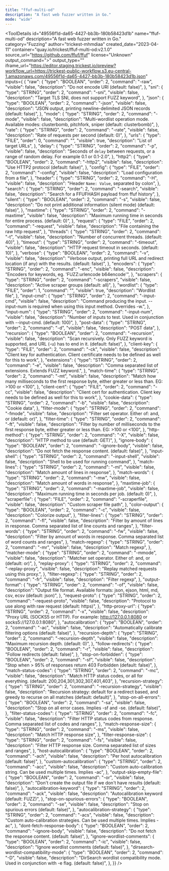 ```yaml
---
title: "ffuf-multi-od"
description: "A fast web fuzzer written in Go."
mode: "wide"
---
```



<ToolDetails
  id="49556f1d-da65-4427-bb3b-180b58423d1b"
  name="ffuf-multi-od"
  description="A fast web fuzzer written in Go."
  category="Fuzzing"
  author="trickest-mhmdiaa"
  created_date="2023-04-11"
  container="quay.io/trickest/ffuf-multi-od:v2.1.0"
  source_url="https://github.com/ffuf/ffuf"
  license="Unknown"
  output_command=">"
  output_type=""
  iframe_url="https://editor.staging.trickest.io/preview?workflow_url=https://trickest-public-workflow.s3.eu-central-1.amazonaws.com/49556f1d-da65-4427-bb3b-180b58423d1b.json"
  inputs={ {
  "raw": {
    "type": "BOOLEAN",
    "order": 2,
    "command": "-raw",
    "visible": false,
    "description": "Do not encode URI (default: false)",
  },
  "sni": {
    "type": "STRING",
    "order": 2,
    "command": "-sni",
    "visible": false,
    "description": "Target TLS SNI, does not support FUZZ keyword",
  },
  "json": {
    "type": "BOOLEAN",
    "order": 2,
    "command": "-json",
    "visible": false,
    "description": "JSON output, printing newline-delimited JSON records (default: false)",
  },
  "mode": {
    "type": "STRING",
    "order": 2,
    "command": "-mode",
    "visible": false,
    "description": "Multi-wordlist operation mode. Available modes: clusterbomb, pitchfork, sniper (default: clusterbomb)",
  },
  "rate": {
    "type": "STRING",
    "order": 2,
    "command": "-rate",
    "visible": false,
    "description": "Rate of requests per second (default: 0)",
  },
  "urls": {
    "type": "FILE",
    "order": 0,
    "command": "",
    "visible": true,
    "description": "List of target URLs",
  },
  "delay": {
    "type": "STRING",
    "order": 2,
    "command": "-p",
    "visible": false,
    "description": "Seconds of `delay` between requests, or a range of random delay. For example 0.1 or 0.1-2.0",
  },
  "http2": {
    "type": "BOOLEAN",
    "order": 2,
    "command": "-http2",
    "visible": false,
    "description": "Use HTTP2 protocol (default: false)",
  },
  "config": {
    "type": "FILE",
    "order": 2,
    "command": "-config",
    "visible": false,
    "description": "Load configuration from a file",
  },
  "header": {
    "type": "STRING",
    "order": 2,
    "command": "-H",
    "visible": false,
    "description": "Header `Name: Value`, separated by colon",
  },
  "search": {
    "type": "STRING",
    "order": 2,
    "command": "-search",
    "visible": false,
    "description": "Search for a FFUFHASH payload from ffuf history",
  },
  "silent": {
    "type": "BOOLEAN",
    "order": 2,
    "command": "-s",
    "visible": false,
    "description": "Do not print additional information (silent mode) (default: false)",
  },
  "maxtime": {
    "type": "STRING",
    "order": 2,
    "command": "-maxtime",
    "visible": false,
    "description": "Maximum running time in seconds for entire process. (default: 0)",
  },
  "request": {
    "type": "FILE",
    "order": 2,
    "command": "-request",
    "visible": false,
    "description": "File containing the raw http request",
  },
  "threads": {
    "type": "STRING",
    "order": 2,
    "command": "-t",
    "visible": false,
    "description": "Number of concurrent threads. (default: 40)",
  },
  "timeout": {
    "type": "STRING",
    "order": 2,
    "command": "-timeout",
    "visible": false,
    "description": "HTTP request timeout in seconds. (default: 10)",
  },
  "verbose": {
    "type": "BOOLEAN",
    "order": 2,
    "command": "-v",
    "visible": false,
    "description": "Verbose output, printing full URL and redirect location (if any) with the results. (default: false)",
  },
  "encoders": {
    "type": "STRING",
    "order": 2,
    "command": "-enc",
    "visible": false,
    "description": "Encoders for keywords, eg. 'FUZZ:urlencode b64encode'",
  },
  "scrapers": {
    "type": "STRING",
    "order": 2,
    "command": "-scrapers",
    "visible": false,
    "description": "Active scraper groups (default: all)",
  },
  "wordlist": {
    "type": "FILE",
    "order": 1,
    "command": "",
    "visible": true,
    "description": "Wordlist file",
  },
  "input-cmd": {
    "type": "STRING",
    "order": 2,
    "command": "-input-cmd",
    "visible": false,
    "description": "Command producing the input. --input-num is required when using this input method. Overrides -w.",
  },
  "input-num": {
    "type": "STRING",
    "order": 2,
    "command": "-input-num",
    "visible": false,
    "description": "Number of inputs to test. Used in conjunction with --input-cmd. (default: 100)",
  },
  "post-data": {
    "type": "STRING",
    "order": 2,
    "command": "-d",
    "visible": false,
    "description": "POST data",
  },
  "recursion": {
    "type": "BOOLEAN",
    "order": 2,
    "command": "-recursion",
    "visible": false,
    "description": "Scan recursively. Only FUZZ keyword is supported, and URL (-u) has to end in it. (default: false)",
  },
  "client-key": {
    "type": "FILE",
    "order": 2,
    "command": "-ck",
    "visible": false,
    "description": "Client key for authentication. Client certificate needs to be defined as well for this to work",
  },
  "extensions": {
    "type": "STRING",
    "order": 2,
    "command": "-e",
    "visible": false,
    "description": "Comma separated list of extensions. Extends FUZZ keyword.",
  },
  "match-time": {
    "type": "STRING",
    "order": 2,
    "command": "-mt",
    "visible": false,
    "description": "Match how many milliseconds to the first response byte, either greater or less than. EG: >100 or <100",
  },
  "client-cert": {
    "type": "FILE",
    "order": 2,
    "command": "-cc",
    "visible": false,
    "description": "Client cert for authentication. Client key needs to be defined as well for this to work",
  },
  "cookie-data": {
    "type": "STRING",
    "order": 2,
    "command": "-b",
    "visible": false,
    "description": "Cookie data",
  },
  "filter-mode": {
    "type": "STRING",
    "order": 2,
    "command": "-fmode",
    "visible": false,
    "description": "Filter set operator. Either of: and, or (default: or)",
  },
  "filter-time": {
    "type": "STRING",
    "order": 2,
    "command": "-ft",
    "visible": false,
    "description": "Filter by number of milliseconds to the first response byte, either greater or less than. EG: >100 or <100",
  },
  "http-method": {
    "type": "STRING",
    "order": 2,
    "command": "-X",
    "visible": false,
    "description": "HTTP method to use (default: GET)",
  },
  "ignore-body": {
    "type": "BOOLEAN",
    "order": 2,
    "command": "-ignore-body",
    "visible": false,
    "description": "Do not fetch the response content. (default: false)",
  },
  "input-shell": {
    "type": "STRING",
    "order": 2,
    "command": "-input-shell",
    "visible": false,
    "description": "Shell to be used for running command",
  },
  "match-lines": {
    "type": "STRING",
    "order": 2,
    "command": "-ml",
    "visible": false,
    "description": "Match amount of lines in response",
  },
  "match-words": {
    "type": "STRING",
    "order": 2,
    "command": "-mw",
    "visible": false,
    "description": "Match amount of words in response",
  },
  "maxtime-job": {
    "type": "STRING",
    "order": 2,
    "command": "-maxtime-job",
    "visible": false,
    "description": "Maximum running time in seconds per job. (default: 0)",
  },
  "scraperfile": {
    "type": "FILE",
    "order": 2,
    "command": "-scraperfile",
    "visible": false,
    "description": "Custom scraper file path",
  },
  "color-output": {
    "type": "BOOLEAN",
    "order": 2,
    "command": "-c",
    "visible": false,
    "description": "Colorize output",
  },
  "filter-lines": {
    "type": "STRING",
    "order": 2,
    "command": "-fl",
    "visible": false,
    "description": "Filter by amount of lines in response. Comma separated list of line counts and ranges",
  },
  "filter-words": {
    "type": "STRING",
    "order": 2,
    "command": "-fw",
    "visible": false,
    "description": "Filter by amount of words in response. Comma separated list of word counts and ranges",
  },
  "match-regexp": {
    "type": "STRING",
    "order": 2,
    "command": "-mr",
    "visible": false,
    "description": "Match regexp",
  },
  "matcher-mode": {
    "type": "STRING",
    "order": 2,
    "command": "-mmode",
    "visible": false,
    "description": "Matcher set operator. Either of: and, or (default: or)",
  },
  "replay-proxy": {
    "type": "STRING",
    "order": 2,
    "command": "-replay-proxy",
    "visible": false,
    "description": "Replay matched requests using this proxy.",
  },
  "filter-regexp": {
    "type": "STRING",
    "order": 2,
    "command": "-fr",
    "visible": false,
    "description": "Filter regexp",
  },
  "output-format": {
    "type": "STRING",
    "order": 2,
    "command": "-of",
    "visible": false,
    "description": "Output file format. Available formats: json, ejson, html, md, csv, ecsv (default: json)",
  },
  "request-proto": {
    "type": "STRING",
    "order": 2,
    "command": "-request-proto",
    "visible": false,
    "description": "Protocol to use along with raw request (default: https)",
  },
  "http-proxy-url": {
    "type": "STRING",
    "order": 2,
    "command": "-x",
    "visible": false,
    "description": "Proxy URL (SOCKS5 or HTTP). For example: http://127.0.0.1:8080 or socks5://127.0.0.1:8080",
  },
  "autocalibration": {
    "type": "BOOLEAN",
    "order": 2,
    "command": "-ac",
    "visible": false,
    "description": "Automatically calibrate filtering options (default: false)",
  },
  "recursion-depth": {
    "type": "STRING",
    "order": 2,
    "command": "-recursion-depth",
    "visible": false,
    "description": "Maximum recursion depth. (default: 0)",
  },
  "follow-redirects": {
    "type": "BOOLEAN",
    "order": 2,
    "command": "-r",
    "visible": false,
    "description": "Follow redirects (default: false)",
  },
  "stop-on-forbidden": {
    "type": "BOOLEAN",
    "order": 2,
    "command": "-sf",
    "visible": false,
    "description": "Stop when > 95% of responses return 403 Forbidden (default: false)",
  },
  "match-status-codes": {
    "type": "STRING",
    "order": 2,
    "command": "-mc",
    "visible": false,
    "description": "Match HTTP status codes, or all for everything. (default: 200,204,301,302,307,401,403",
  },
  "recursion-strategy": {
    "type": "STRING",
    "order": 2,
    "command": "-recursion-strategy",
    "visible": false,
    "description": "Recursion strategy: default for a redirect based, and greedy to recurse on all matches (default: default)",
  },
  "stop-on-all-errors": {
    "type": "BOOLEAN",
    "order": 2,
    "command": "-sa",
    "visible": false,
    "description": "Stop on all error cases. Implies -sf and -se. (default: false)",
  },
  "filter-status-codes": {
    "type": "STRING",
    "order": 2,
    "command": "-fc",
    "visible": false,
    "description": "Filter HTTP status codes from response. Comma separated list of codes and ranges",
  },
  "match-response-size": {
    "type": "STRING",
    "order": 2,
    "command": "-ms",
    "visible": false,
    "description": "Match HTTP response size",
  },
  "filter-response-size": {
    "type": "STRING",
    "order": 2,
    "command": "-fs",
    "visible": false,
    "description": "Filter HTTP response size. Comma separated list of sizes and ranges",
  },
  "host-autocalibration": {
    "type": "BOOLEAN",
    "order": 2,
    "command": "-ach",
    "visible": false,
    "description": "Per host autocalibration (default: false)",
  },
  "custom-autocalibration": {
    "type": "STRING",
    "order": 2,
    "command": "-acc",
    "visible": false,
    "description": "Custom auto-calibration string. Can be used multiple times. Implies -ac",
  },
  "output-skip-empty-file": {
    "type": "BOOLEAN",
    "order": 2,
    "command": "-or",
    "visible": false,
    "description": "Don't create the output file if we don't have results (default: false)",
  },
  "autocalibration-keyword": {
    "type": "STRING",
    "order": 2,
    "command": "-ack",
    "visible": false,
    "description": "Autocalibration keyword (default: FUZZ)",
  },
  "stop-on-spurious-errors": {
    "type": "BOOLEAN",
    "order": 2,
    "command": "-se",
    "visible": false,
    "description": "Stop on spurious errors (default: false)",
  },
  "autocalibration-strategy": {
    "type": "STRING",
    "order": 2,
    "command": "-acs",
    "visible": false,
    "description": "Custom auto-calibration strategies. Can be used multiple times. Implies -ac",
  },
  "dont-fetch-response-body": {
    "type": "BOOLEAN",
    "order": 2,
    "command": "-ignore-body",
    "visible": false,
    "description": "Do not fetch the response content. (default: false)",
  },
  "ignore-wordlist-comments": {
    "type": "BOOLEAN",
    "order": 2,
    "command": "-ic",
    "visible": false,
    "description": "Ignore wordlist comments (default: false)",
  },
  "dirsearch-wordlist-compatibility-mode": {
    "type": "BOOLEAN",
    "order": 2,
    "command": "-D",
    "visible": false,
    "description": "DirSearch wordlist compatibility mode. Used in conjunction with -e flag. (default: false)",
  },
}}
/>